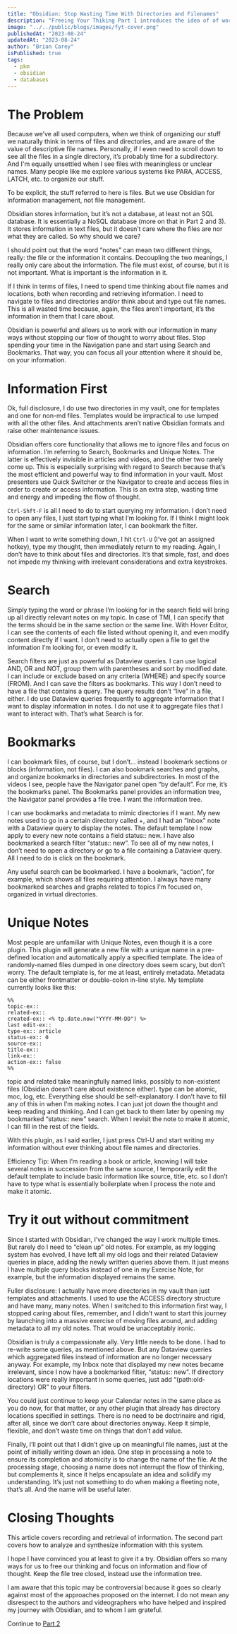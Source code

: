 ```yaml
---
title: "Obsidian: Stop Wasting Time With Directories and Filenames"
description: "Freeing Your Thiking Part 1 introduces the idea of of working with Obsidian as a database. This part covers capture and retrieval of information useing Unique Notes, Search and Bookmarks."
image: "../../public/blogs/images/fyt-cover.png"
publishedAt: "2023-08-24"
updatedAt: "2023-08-24"
author: "Brian Carey"
isPublished: true
tags:
  - pkm
  - obsidian
  - databases
---
```


# The Problem

Because we’ve all used computers, when we think of organizing our stuff we naturally think in terms of files and directories, and are aware of the value of descriptive file names. Personally, if I even need to scroll down to see all the files in a single directory, it’s probably time for a subdirectory. And I'm equally unsettled when I see files with meaningless or unclear names. Many people like me explore various systems like PARA, ACCESS, LATCH, etc. to organize our stuff.

To be explicit, the stuff referred to here is files. But we use Obsidian for information management, not file management.

Obsidian stores information, but it’s not a database, at least not an SQL database. It is essentially a NoSQL database (more on that in Part 2 and 3). It stores information in text files, but it doesn’t care where the files are nor what they are called. So why should we care?

I should point out that the word “notes” can mean two different things, really: the file or the information it contains. Decoupling the two meanings, I really only care about the information. The file must exist, of course, but it is not important. What is important is the information in it.

If I think in terms of files, I need to spend time thinking about file names and locations, both when recording and retrieving information. I need to navigate to files and directories and/or think about and type out file names. This is all wasted time because, again, the files aren’t important, it’s the information in them that I care about.

Obsidian is powerful and allows us to work with our information in many ways without stopping our flow of thought to worry about files. Stop spending your time in the Navigation pane and start using Search and Bookmarks. That way, you can focus all your attention where it should be, on your information.

# Information First

Ok, full disclosure, I do use two directories in my vault, one for templates and one for non-md files. Templates would be impractical to use lumped with all the other files. And attachments aren’t native Obsidian formats and raise other maintenance issues.

Obsidian offers core functionality that allows me to ignore files and focus on information. I’m referring to Search, Bookmarks and Unique Notes. The latter is effectively invisible in articles and videos, and the other two rarely come up. This is especially surprising with regard to Search because that’s the most efficient and powerful way to find information in your vault. Most presenters use Quick Switcher or the Navigator to create and access files in order to create or access information. This is an extra step, wasting time and energy and impeding the flow of thought.

`Ctrl-Shft-F` is all I need to do to start querying my information. I don’t need to open any files, I just start typing what I’m looking for. If I think I might look for the same or similar information later, I can bookmark the filter.

When I want to write something down, I hit `Ctrl-U` (I’ve got an assigned hotkey), type my thought, then immediately return to my reading. Again, I don’t have to think about files and directories. It’s that simple, fast, and does not impede my thinking with irrelevant considerations and extra keystrokes.

# Search

Simply typing the word or phrase I’m looking for in the search field will bring up all directly relevant notes on my topic. In case of TMI, I can specify that the terms should be in the same section or the same line. With Hover Editor, I can see the contents of each file listed without opening it, and even modify content directly if I want. I don’t need to actually open a file to get the information I’m looking for, or even modify it.

Search filters are just as powerful as Dataview queries. I can use logical AND, OR and NOT, group them with parentheses and sort by modified date. I can include or exclude based on any criteria (WHERE) and specify source (FROM). And I can save the filters as bookmarks. This way I don’t need to have a file that contains a query. The query results don’t “live” in a file, either. I do use Dataview queries frequently to aggregate information that I want to display information in notes. I do not use it to aggregate files that I want to interact with. That’s what Search is for.

# Bookmarks

I can bookmark files, of course, but I don’t… instead I bookmark sections or blocks (information, not files). I can also bookmark searches and graphs, and organize bookmarks in directories and subdirectories. In most of the videos I see, people have the Navigator panel open “by default”. For me, it’s the bookmarks panel. The Bookmarks panel provides an information tree, the Navigator panel provides a file tree. I want the information tree.

I can use bookmarks and metadata to mimic directories if I want. My new notes used to go in a certain directory called +, and I had an “Inbox” note with a Dataview query to display the notes. The default template I now apply to every new note contains a field status:: new. I have also bookmarked a search filter “status:: new”. To see all of my new notes, I don’t need to open a directory or go to a file containing a Dataview query. All I need to do is click on the bookmark.

Any useful search can be bookmarked. I have a bookmark, “action”, for example, which shows all files requiring attention. I always have many bookmarked searches and graphs related to topics I'm focused on, organized in virtual directories.

# Unique Notes

Most people are unfamiliar with Unique Notes, even though it is a core plugin. This plugin will generate a new file with a unique name in a pre-defined location and automatically apply a specified template. The idea of randomly-named files dumped in one directory does seem scary, but don’t worry. The default template is, for me at least, entirely metadata. Metadata can be either frontmatter or double-colon in-line style. My template currently looks like this:

```
%%
topic-ex::
related-ex::
created-ex:: <% tp.date.now("YYYY-MM-DD") %>
last edit-ex::
type-ex:: article
status-ex:: 0
source-ex::
title-ex::
link-ex::
action-ex:: false
%%
```

topic and related take meaningfully named links, possibly to non-existent files (Obsidian doesn’t care about existence either). type can be atomic, moc, log, etc. Everything else should be self-explanatory. I don’t have to fill any of this in when I’m making notes. I can just jot down the thought and keep reading and thinking. And I can get back to them later by opening my bookmarked “status:: new” search. When I revisit the note to make it atomic, I can fill in the rest of the fields.

With this plugin, as I said earlier, I just press Ctrl-U and start writing my information without ever thinking about file names and directories.

Efficiency Tip: When I’m reading a book or article, knowing I will take several notes in succession from the same source, I temporarily edit the default template to include basic information like source, title, etc. so I don’t have to type what is essentially boilerplate when I process the note and make it atomic.

# Try it out without commitment

Since I started with Obsidian, I’ve changed the way I work multiple times. But rarely do I need to “clean up” old notes. For example, as my logging system has evolved, I have left all my old logs and their related Dataview queries in place, adding the newly written queries above them. It just means I have multiple query blocks instead of one in my Exercise Note, for example, but the information displayed remains the same.

Fuller disclosure: I actually have more directories in my vault than just templates and attachments. I used to use the ACCESS directory structure and have many, many notes. When I switched to this information first way, I stopped caring about files, remember, and I didn’t want to start this journey by launching into a massive exercise of moving files around, and adding metadata to all my old notes. That would be unacceptably ironic.

Obsidian is truly a compassionate ally. Very little needs to be done. I had to re-write some queries, as mentioned above. But any Dataview queries which aggregated files instead of information are no longer necessary anyway. For example, my Inbox note that displayed my new notes became irrelevant, since I now have a bookmarked filter, “status:: new”. If directory locations were really important in some queries, just add “(path:old-directory) OR” to your filters.

You could just continue to keep your Calendar notes in the same place as you do now, for that matter, or any other plugin that already has directory locations specified in settings. There is no need to be doctrinaire and rigid, after all, since we don’t care about directories anyway. Keep it simple, flexible, and don’t waste time on things that don’t add value.

Finally, I’ll point out that I didn’t give up on meaningful file names, just at the point of initially writing down an idea. One step in processing a note to ensure its completion and atomicity is to change the name of the file. At the processing stage, choosing a name does not interrupt the flow of thinking, but complements it, since it helps encapsulate an idea and solidify my understanding. It’s just not something to do when making a fleeting note, that’s all. And the name will be useful later.

# Closing Thoughts

This article covers recording and retrieval of information. The second part covers how to analyze and synthesize information with this system.

I hope I have convinced you at least to give it a try. Obsidian offers so many ways for us to free our thinking and focus on information and flow of thought. Keep the file tree closed, instead use the information tree.

I am aware that this topic may be controversial because it goes so clearly against most of the approaches proposed on the internet. I do not mean any disrespect to the authors and videographers who have helped and inspired my journey with Obsidian, and to whom I am grateful.

Continue to [Part 2](http://biscotty.online/blogs/freeing-your-thinking-part-2)
